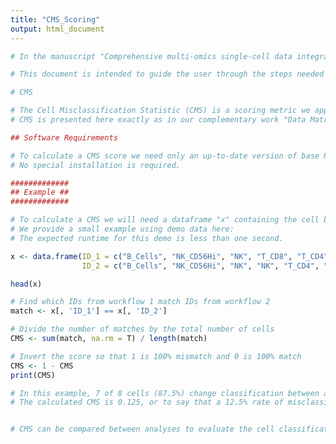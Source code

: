 ```yaml
---
title: "CMS_Scoring"
output: html_document
---
```


```r
# In the manuscript "Comprehensive multi-omics single-cell data integration reveals greater heterogeneity in the human immune system" we refer to a Cell Misclassification Statistic  (CMS). CMS is applied exactly as in our recent publication "Data Matrix Normalization and Merging Strategies Minimize Batch-specific Systemic Variation in scRNA-Seq Data", which is freely available at https://www.biorxiv.org/content/10.1101/2021.08.18.456898v1

# This document is intended to guide the user through the steps needed to reproduce the CMS calculation.

# CMS

# The Cell Misclassification Statistic (CMS) is a scoring metric we apply to evaluate whether cells in a single-cell RNA-seq experiment retain the same classification variable (e.g. cell type, function, state) between replicate dataset analyses.
# CMS is presented here exactly as in our complementary work "Data Matrix Normalization and Merging Strategies Minimize Batch-specific Systemic Variation in scRNA-Seq Data" which is freely available at https://www.biorxiv.org/content/10.1101/2021.08.18.456898v1.

## Software Requirements

# To calculate a CMS score we need only an up-to-date version of base R (tested on R 4.0.5 running on MacOS 11.5)
# No special installation is required.

#############
## Example ##
#############

# To calculate a CMS we will need a dataframe "x" containing the cell barcodes and the classifications which we wish to test (one row for each cell).
# We provide a small example using demo data here:
# The expected runtime for this demo is less than one second.

x <- data.frame(ID_1 = c("B_Cells", "NK_CD56Hi", "NK", "T_CD8", "T_CD4", "NK", "NK", "Monocyte"),
                ID_2 = c("B_Cells", "NK_CD56Hi", "NK", "NK", "T_CD4", "NK", "NK", "Monocyte"))

head(x)

# Find which IDs from workflow 1 match IDs from workflow 2
match <- x[, 'ID_1'] == x[, 'ID_2']

# Divide the number of matches by the total number of cells
CMS <- sum(match, na.rm = T) / length(match)

# Invert the score so that 1 is 100% mismatch and 0 is 100% match
CMS <- 1 - CMS
print(CMS)

# In this example, 7 of 8 cells (87.5%) change classification between analyses (represented by ID_1 and ID_2).
# The calculated CMS is 0.125, or to say that a 12.5% rate of misclassification is occurring between analyses.


# CMS can be compared between analyses to evaluate the cell classification fidelity of a given dataset analysis workflow.

```
